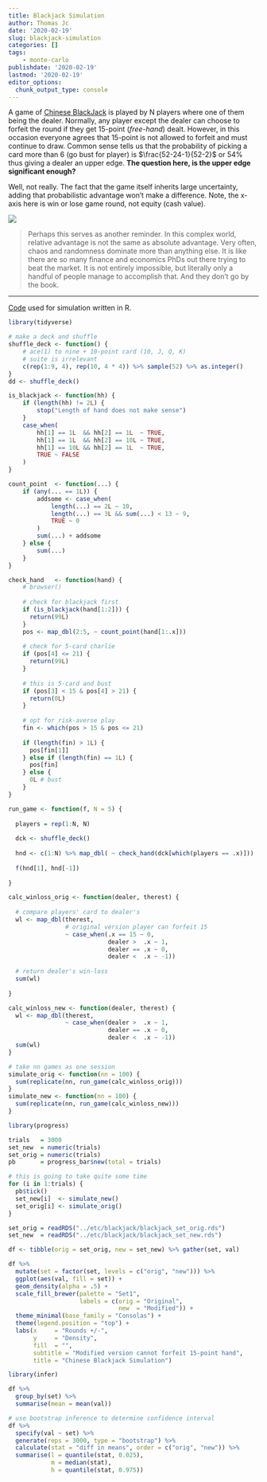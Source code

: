 ```yaml
---
title: Blackjack Simulation
author: Thomas Jc
date: '2020-02-19'
slug: blackjack-simulation
categories: []
tags: 
    - monte-carlo
publishdate: '2020-02-19'
lastmod: '2020-02-19'
editor_options: 
  chunk_output_type: console
---
```


A game of [Chinese BlackJack](https://en.wikipedia.org/wiki/Chinese_Blackjack) is played by N players where one of them being the dealer. Normally, any player except the dealer can choose to forfeit the round if they get 15-point (*free-hand*) dealt. However, in this occasion everyone agrees that 15-point is not allowed to forfeit and must continue to draw. 
Common sense tells us that the probability of picking a card more than 6 (go bust for player) is $\frac{52-24-1}{52-2}$ or 54% thus giving a dealer an upper edge. **The question here, is the upper edge significant enough?** 

Well, not really. The fact that the game itself inherits large uncertainty, adding that probabilistic advantage won't make a difference. Note, the x-axis here is win or lose game round, not equity (cash value). 

![](/etc/blackjack_result.png)

> Perhaps this serves as another reminder. In this complex world, relative advantage is not the same as absolute advantage. Very often, chaos and randomness dominate more than anything else. It is like there are so many finance and economics PhDs out there trying to beat the market. It is not entirely impossible, but literally only a handful of people manage to accomplish that. And they don't go by the book.

----

[Code](https://gist.github.com/tmasjc/123fa9f734403031c704b30d96d4fb5d) used for simulation written in R.

```r
library(tidyverse)

# make a deck and shuffle
shuffle_deck <- function() {
    # ace(1) to nine + 10-point card (10, J, Q, K) 
    # suite is irrelevant
    c(rep(1:9, 4), rep(10, 4 * 4)) %>% sample(52) %>% as.integer()
}
dd <- shuffle_deck()
```

```r
is_blackjack <- function(hh) {
    if (length(hh) != 2L) {
        stop("Length of hand does not make sense")
    }
    case_when(
        hh[1] == 1L  && hh[2] == 1L  ~ TRUE,
        hh[1] == 1L  && hh[2] == 10L ~ TRUE,
        hh[1] == 10L && hh[2] == 1L  ~ TRUE,
        TRUE ~ FALSE
    )
}

count_point  <- function(...) {
    if (any(... == 1L)) {
        addsome <- case_when(
            length(...) == 2L ~ 10,
            length(...) == 3L && sum(...) < 13 ~ 9,
            TRUE ~ 0
        )
        sum(...) + addsome
    } else {
        sum(...)
    }
}

check_hand   <- function(hand) {
    # browser()
  
    # check for blackjack first
    if (is_blackjack(hand[1:2])) {
      return(99L)
    }
    pos <- map_dbl(2:5, ~ count_point(hand[1:.x]))
    
    # check for 5-card charlie
    if (pos[4] <= 21) {
      return(99L)
    }
    
    # this is 5-card and bust
    if (pos[3] < 15 & pos[4] > 21) {
      return(0L)
    }
    
    # opt for risk-averse play 
    fin <- which(pos > 15 & pos <= 21)
    
    if (length(fin) > 1L) {
      pos[fin[1]]
    } else if (length(fin) == 1L) {
      pos[fin]
    } else {
      0L # bust
    }
}
```

```r
run_game <- function(f, N = 5) {
  
  players = rep(1:N, N)
  
  dck <- shuffle_deck()
  
  hnd <- c(1:N) %>% map_dbl( ~ check_hand(dck[which(players == .x)]))
  
  f(hnd[1], hnd[-1])
  
}

calc_winloss_orig <- function(dealer, therest) {
  
  # compare players' card to dealer's
  wl <- map_dbl(therest,
                # original version player can forfeit 15
                ~ case_when(.x == 15 ~ 0,
                            dealer >  .x ~ 1,
                            dealer == .x ~ 0,
                            dealer <  .x ~ -1))
  
  # return dealer's win-loss
  sum(wl)
  
}

calc_winloss_new <- function(dealer, therest) {
  wl <- map_dbl(therest,
                ~ case_when(dealer >  .x ~ 1,
                            dealer == .x ~ 0,
                            dealer <  .x ~ -1))
  sum(wl)
}

# take nn games as one session
simulate_orig <- function(nn = 100) {
  sum(replicate(nn, run_game(calc_winloss_orig)))
}
simulate_new <- function(nn = 100) {
  sum(replicate(nn, run_game(calc_winloss_new)))
}
```

```r
library(progress)

trials   = 3000
set_new  = numeric(trials)
set_orig = numeric(trials)
pb       = progress_bar$new(total = trials)

# this is going to take quite some time
for (i in 1:trials) {
  pb$tick()
  set_new[i]  <- simulate_new()
  set_orig[i] <- simulate_orig()
}
```

```r
set_orig = readRDS("../etc/blackjack/blackjack_set_orig.rds")
set_new  = readRDS("../etc/blackjack/blackjack_set_new.rds")
```

```r
df <- tibble(orig = set_orig, new = set_new) %>% gather(set, val)

df %>%
  mutate(set = factor(set, levels = c("orig", "new"))) %>% 
  ggplot(aes(val, fill = set)) +
  geom_density(alpha = .5) +
  scale_fill_brewer(palette = "Set1", 
                    labels = c(orig = "Original",
                               new  = "Modified")) +
  theme_minimal(base_family = "Consolas") +
  theme(legend.position = "top") +
  labs(x     = "Rounds +/-", 
       y     = "Density",
       fill  = "",
       subtitle = "Modified version cannot forfeit 15-point hand",
       title = "Chinese Blackjack Simulation")

```

```r
library(infer)

df %>% 
  group_by(set) %>% 
  summarise(mean = mean(val))

# use bootstrap inference to determine confidence interval
df %>% 
  specify(val ~ set) %>% 
  generate(reps = 3000, type = "bootstrap") %>% 
  calculate(stat = "diff in means", order = c("orig", "new")) %>% 
  summarise(l = quantile(stat, 0.025),
            m = median(stat),
            h = quantile(stat, 0.975))
```




